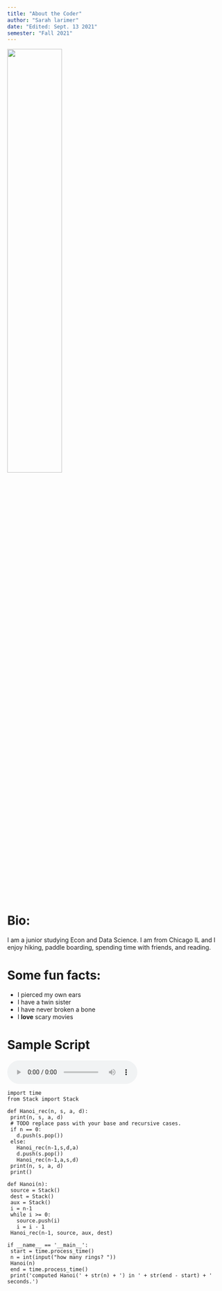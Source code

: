 ```yaml
---
title: "About the Coder"
author: "Sarah larimer"
date: "Edited: Sept. 13 2021"
semester: "Fall 2021"
---
```


![](https://user-images.githubusercontent.com/74440150/133120451-30877a6b-2915-4ac3-88bf-718b84cd46b2.JPG){width=50% height=50%}

# Bio:

I am a junior studying Econ and Data Science. I am from Chicago IL and I enjoy hiking, paddle boarding, spending time with friends, and reading.

# Some fun facts:

- I pierced my own ears
- I have a twin sister
- I have never broken a bone
- I **love** scary movies

# Sample Script

<audio controls>
<source src="audio/hanoi.mp3">
</audio>

 ```
 import time
from Stack import Stack

def Hanoi_rec(n, s, a, d):
  print(n, s, a, d)
  # TODO replace pass with your base and recursive cases.
  if n == 0:
    d.push(s.pop())
  else:
    Hanoi_rec(n-1,s,d,a)
    d.push(s.pop())
    Hanoi_rec(n-1,a,s,d)
  print(n, s, a, d)
  print()

def Hanoi(n):
  source = Stack()
  dest = Stack()
  aux = Stack()
  i = n-1
  while i >= 0:
    source.push(i)
    i = i - 1
  Hanoi_rec(n-1, source, aux, dest)

if __name__ == '__main__':
  start = time.process_time()
  n = int(input("how many rings? "))
  Hanoi(n)
  end = time.process_time()
  print('computed Hanoi(' + str(n) + ') in ' + str(end - start) + ' seconds.')
```
